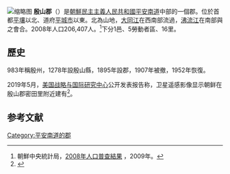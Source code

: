 {{Infobox  Korean settlement
| context = north
| img = DPRK2006_Pyongnam-Unsan.PNG
| hangul = 은산군
| hanja = {{linktext|殷|山|郡}}
| rr=Eunsan-gun
| mr=Ŭnsan-gun
|  pop = 206407
| popyear = 2008
|  divs = 1邑、5勞動者區、16里
}}
[[File:On_Mangyong_Hill_02.JPG|缩略图]]
'''殷山郡'''（{{kor|諺=은산군|漢=殷山郡|羅=Ŭnsan gun|f=y}}）是[[朝鮮民主主義人民共和國|朝鮮民主主義人民共和國]][[平安南道|平安南道]]中部的一個郡。位於首都[[平壤|平壤]]以北、道府[[平城市|平城市]]以東。北為山地，[[大同江|大同江]]在西南部流過，[[沸流江|沸流江]]在南部與之會合。2008年人口206,407人。<ref>朝鮮中央統計局，[http://unstats.un.org/unsd/demographic/sources/census/2010_PHC/North_Korea/Final%20national%20census%20report.pdf 2008年人口普查結果] {{Wayback|url=http://unstats.un.org/unsd/demographic/sources/census/2010_PHC/North_Korea/Final%20national%20census%20report.pdf |date=20110514111837 }}，2009年。</ref>下分1邑、5勞動者區、16里。

==歷史==
983年稱殷州，1278年設殷山縣，1895年設郡，1907年被撤，1952年恢復。

2019年5月，[[美国|美国]][[战略与国际研究中心|战略与国际研究中心]]公开发表报告称，卫星遥感影像显示朝鲜在殷山郡密田里附近建有{{link-ko|密田里导弹基地|밀전리 미사일 기지|导弹基地}}<ref>{{Cite news |url=https://beyondparallel.csis.org/undeclared-north-korea-the-yusang-ni-missile-operating-base/ |title=Undeclared North Korea: The Yusang-ni Missile Operating Base |work=Beyond Parallel |date=2019-05-09 |accessdate=2022-02-14 |language=en-US}}</ref>。

==参考文献==
<div class="references-small">
<references></references>
</div>

{{平安南道行政區劃}}

{{DEFAULTSORT:Unsan-gun}}
[[Category:平安南道的郡|Category:平安南道的郡]]